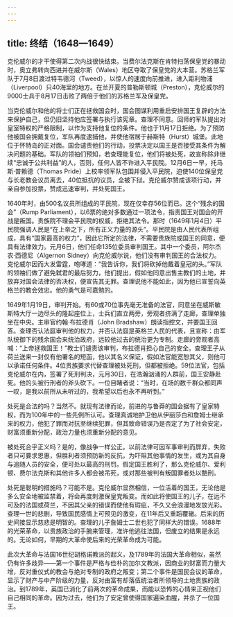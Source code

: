 ```yaml
---
---
---
```

title: 终结（1648—1649）
---




克伦威尔的才干使得第二次内战很快结束。当费尔法克斯在肯特扫荡保皇党的暴动时，奥立弗转向西进并在威尔斯（Wales）地区夺取了保皇党的大本营。苏格兰军队于7月8日渡过特韦德河（Tweed），以惊人的速度向前推进，进入距利物浦（Liverpool）只40海里的地方。在兰开夏的普勒斯顿城（Preston），克伦威尔的9000士兵于8月17日击败了两倍于他们的苏格兰军及保皇党。

当克伦威尔和他的将士们正在拯救国会时，国会图谋利用重启安排国王复辟的方法来保护自己，但仍旧坚持他应签署与执行该宪章。查理不同意。回师的军队提出对皇室特权的严格限制，以作为支持他复位的条件。他也于11月17日拒绝。为了预防他被国会拥戴复位，军队再度逮捕他，并使他宿居于赫斯特（Hurst）城堡。此地位于怀特岛的正对面。国会谴责他们的行动，投票决定以国王是否接受其条件为解决问题的基础。军队的领袖们预知，若查理能复位，他们将被处死，故宣称除非继续“忠诚于公共利益”的人，否则，任何人皆不许进入平民院。12月6日一早，托马斯·普赖德（Thomas Pride）上校率领军队包围并侵入平民院，迫使140位保皇党与长老教会议员离去，40位抵抗的议员，全被下狱。克伦威尔赞成该项行动，并亲自参加投票，赞成迅速审判，并处死国王。

1640年时，由500名议员所组成的平民院，现在仅幸存56位而已。这个“残余的国会”（Rump Parliament），以6票的绝对多数通过一项法令，指责国王对国会的开战是叛国。贵族院不理会平民院的权威，拒绝其法令。那时（1649年1月4日）平民院强调人民是“在上帝之下，所有正义力量的源头”。平民院是由人民代表所组成，具有“国家最高的权力”，因此它所定的法律，不需要贵族院或国王的同意，便具有法律效力。元月6日，他们任命135位委员审判国王。其中一个委员，阿尔杰农·西德尼（Algernon Sidney）向克伦威尔说，他们没有审判国王的合法权力。克伦威尔因而大发雷霆，咆哮道：“我告诉你，我们将砍掉他戴着皇冠的头。”军队的领袖们做了避免弑君的最后努力，他们提出，假如他同意出售主教们的土地，并放弃对国会法律的否决权，便宣告其无罪。查理说他不能如此，因为他已宣誓向英格兰的教会效忠。他的勇气是可嘉勉的。

1649年1月19日，审判开始。有60或70位事先毫无准备的法官，同意坐在威斯敏斯特大厅一边尽头的隆起座位上，士兵们直立两旁，旁观者挤满了走廊，查理单独坐在中央。主审官约翰·布拉德肖（John Bradshaw）朗读指控文，并要国王回答。查理否认法庭审判他的权力，并否认法庭是英格兰人民的代表，且宣称：由军队统御下的残余国会来统治政府，远较他过去的统治更为专制。走廊的旁观者高喊：“上帝拯救国王！”教士们谴责该审判，布拉德肖担心自己的安全。查理王子从荷兰送来一封仅有他署名的短函，他以其名义保证，假如法官能宽恕其父，则他可以承诺任何条件。4位贵族要求代替查理被处死刑，但都被拒绝。59位法官，包括克伦威尔在内，签署了死刑判决，元月30日，在浩瀚汹涌的人群前，国王安静赴死。他的头被行刑者的斧头砍下。一位目睹者说：“当时，在场的数千群众都同声一叹，是我以前所从未听过的，我希望以后也永不再听到。”

处死是合法的吗？当然不。就现有法律而论，前进的与鲁莽的国会据有了皇家特权，而为100年中的一些先例所认可。查理真诚地护卫他从伊丽莎白和詹姆士继承来的权力，他犯了罪而对抗至继续犯罪，但其致命错误乃是否定了为了社会安定，财富须重新分配，政治力量也须重新分配的意见。

被处死合乎正义吗？是的，像战争一样公正。以前法律可因军事审判而屏弃，失败者只可要求恩惠，但胜利者须预防新的反抗，为吓阻其他事情的发生，或为其自身与追随人员的安全，便可处以最高的刑罚。假定国王胜利了，那么克伦威尔、爱利顿、费尔法克斯和其他许多人都会被吊死，或对那些被判有叛国罪者处以酷刑。

处死是聪明的措施吗？可能不是。克伦威尔显然相信，一位活着的国王，无论他是多么安全地被监禁着，将会再度刺激保皇党叛变。而如此将使国王的儿子，在远不可及的法国或荷兰，不因其父亲的错误而使他有瑕疵，不久又会浪漫地发放光彩。查理一世的悲剧，导致国民感情上可预见的激变，在11年后又重蹈覆辙。后来的历史间接显示慈悲是明智的。查理的儿子詹姆士二世也犯了同样大的错误。1688年的光荣革命，以贵族政治的手腕来管理，准许他逃往法国，但废立的结果是永远的。无论如何，早期的大革命使后来的光荣革命成为可能。

此次大革命与法国16世纪胡格诺教派的起义，及1789年的法国大革命相似，虽然仍有许多歧异——第一个事件是严格与俭朴的加尔文教派，因商业的财富而力量大增，反对重仪式的教会与绝对专制的政府之叛变；第二个事件是国民会议的革命，显示了财产与中产阶级的力量，反对由富有却落伍统治者所领导的土地贵族的政治。到1789年，英国已消化了前两次的革命成果，而能以恐怖的心情来正视他们自己相同的革命。因为过去，他们为了安定曾使得国家遍染血腥，并杀了一位国王。